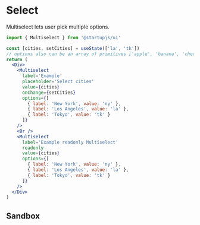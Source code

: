 
# Select

Multiselect lets user pick multiple options.

```jsx
import { Multiselect } from '@startupjs/ui'
```

```jsx example
const [cities, setCities] = useState(['la', 'tk'])
// options also can be an array of primitives ['apple', 'banana', 'cherry']
return (
  <Div>
    <Multiselect
      label='Example'
      placeholder='Select cities'
      value={cities}
      onChange={setCities}
      options={[
        { label: 'New York', value: 'ny' },
        { label: 'Los Angeles', value: 'la' },
        { label: 'Tokyo', value: 'tk' }
      ]}
    />
    <Br />
    <Multiselect
      label='Example readonly Multiselect'
      readonly
      value={cities}
      options={[
        { label: 'New York', value: 'ny' },
        { label: 'Los Angeles', value: 'la' },
        { label: 'Tokyo', value: 'tk' }
      ]}
    />
  </Div>
)
```

## Sandbox

<Sandbox Component={Multiselect} />
